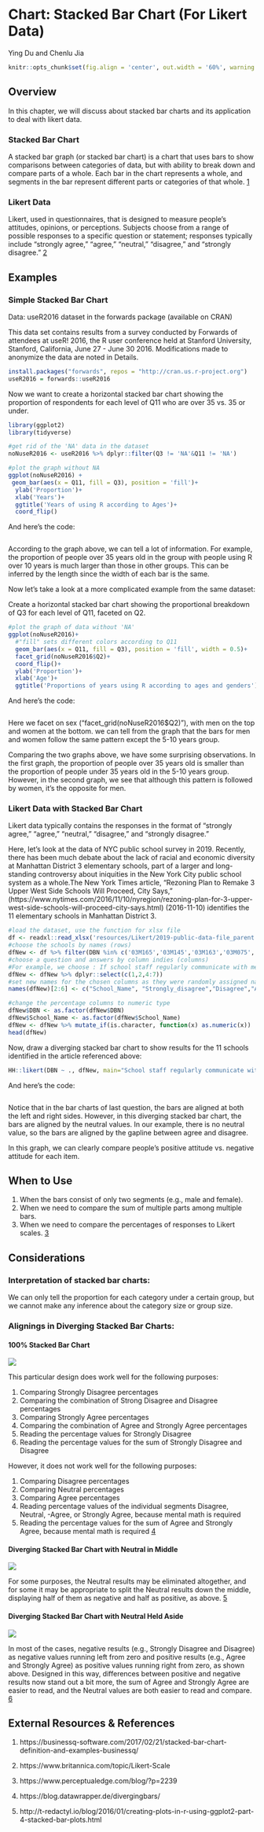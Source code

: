 # Chart: Stacked Bar Chart (For Likert Data)

Ying Du and Chenlu Jia

```r
knitr::opts_chunk$set(fig.align = 'center', out.width = '60%', warning = FALSE, message = FALSE)
```

## Overview

In this chapter, we will discuss about stacked bar charts and its application to deal with likert data.


### Stacked Bar Chart

A stacked bar graph (or stacked bar chart)  is a chart that uses bars to show comparisons between categories of data, but with ability to break down and compare parts of a whole. Each bar in the chart represents a whole, and segments in the bar represent different parts or categories of that whole. [1](https://businessq-software.com/2017/02/21/stacked-bar-chart-definition-and-examples-businessq/)


### Likert Data

Likert, used in questionnaires, that is designed to measure people’s attitudes, opinions, or perceptions. Subjects choose from a range of possible responses to a specific question or statement; responses typically include “strongly agree,” “agree,” “neutral,” “disagree,” and “strongly disagree.” [2](https://www.britannica.com/topic/Likert-Scale)



## Examples

### Simple Stacked Bar Chart

Data: useR2016 dataset in the forwards package (available on CRAN)

This data set contains results from a survey conducted by Forwards of attendees at useR! 2016, the R user conference held at Stanford University, Stanford, California, June 27 - June 30 2016. Modifications made to anonymize the data are noted in Details.

```r
install.packages("forwards", repos = "http://cran.us.r-project.org")
useR2016 = forwards::useR2016
```


Now we want to create a horizontal stacked bar chart showing the proportion of respondents for each level of Q11 who are over 35 vs. 35 or under.

```r
library(ggplot2)
library(tidyverse)

#get rid of the 'NA' data in the dataset
noNuseR2016 <- useR2016 %>% dplyr::filter(Q3 != 'NA'&Q11 != 'NA')

#plot the graph without NA
ggplot(noNuseR2016) + 
 geom_bar(aes(x = Q11, fill = Q3), position = 'fill')+
  ylab('Proportion')+
  xlab('Years')+
  ggtitle('Years of using R according to Ages')+
  coord_flip()
```

And here's the code:
```r
```


According to the graph above, we can tell a lot of information. For example, the proportion of people over 35 years old in the group with people using R over 10 years is much larger than those in other groups. This can be inferred by the length since the width of each bar is the same.



Now let's take a look at a more complicated example from the same dataset:

Create a horizontal stacked bar chart showing the proportional breakdown of Q3 for each level of Q11, faceted on Q2.

```r
#plot the graph of data without 'NA'
ggplot(noNuseR2016)+
  #"fill" sets different colors according to Q11
  geom_bar(aes(x = Q11, fill = Q3), position = 'fill', width = 0.5)+
  facet_grid(noNuseR2016$Q2)+
  coord_flip()+
  ylab('Proportion')+
  xlab('Age')+
  ggtitle('Proportions of years using R according to ages and genders')
```
And here's the code:
```r
```
Here we facet on sex ("facet_grid(noNuseR2016$Q2)"), with men on the top and women at the bottom. we can tell from the graph that the bars for men and women follow the same pattern except the 5-10 years group.

Comparing the two graphs above, we have some surprising observations. In the first graph, the proportion of people over 35 years old is smaller than the proportion of people under 35 years old in the 5-10 years group. However, in the second graph, we see that although this pattern is followed by women, it's the opposite for men.


### Likert Data with Stacked Bar Chart
Likert data typically contains the responses in the format of “strongly agree,” “agree,” “neutral,” “disagree,” and “strongly disagree.”


Here, let's look at the data of NYC public school survey in 2019. Recently, there has been much debate about the lack of racial and economic diversity at Manhattan District 3 elementary schools, part of a larger and long-standing controversy about iniquities in the New York City public school system as a whole.The New York Times article, “Rezoning Plan to Remake 3 Upper West Side Schools Will Proceed, City Says,” (https://www.nytimes.com/2016/11/10/nyregion/rezoning-plan-for-3-upper-west-side-schools-will-proceed-city-says.html) (2016-11-10) identifies the 11 elementary schools in Manhattan District 3.
```r
#load the dataset, use the function for xlsx file
df <- readxl::read_xlsx('resources/Likert/2019-public-data-file_parent.xlsx', sheet=2)
#choose the schools by names (rows)
dfNew <- df %>% filter(DBN %in% c('03M165','03M145','03M163','03M075','03M084','03M166','03M009','03M087','03M452','03M199','03M191'))
#choose a question and answers by column indies (columns)
#For example, we choose : If school staff regularly communicate with me about how I can help my child learn.
dfNew <- dfNew %>% dplyr::select(c(1,2,4:7))
#set new names for the chosen columns as they were randomly assigned names #before. Here we use the likert levels as column names.
names(dfNew)[2:6] <- c("School_Name", "Strongly_disagree","Disagree","Agree","Strongly_agree")

#change the percentage columns to numeric type
dfNew$DBN <- as.factor(dfNew$DBN)
dfNew$School_Name <- as.factor(dfNew$School_Name)
dfNew <- dfNew %>% mutate_if(is.character, function(x) as.numeric(x))
head(dfNew)
```

Now, draw a diverging stacked bar chart to show results for the 11 schools identified in the article referenced above:
```r
HH::likert(DBN ~ ., dfNew, main="School staff regularly communicate with me about \nhow I can help my child learn.")
```

And here's the code:
```r
```

Notice that in the bar charts of last question, the bars are aligned at both the left and right sides. However, in this diverging stacked bar chart, the bars are aligned by the neutral values. In our example, there is no neutral value, so the bars are aligned by the gapline between agree and disagree. 

In this graph, we can clearly compare people's positive attitude vs. negative attitude for each item. 


## When to Use

1. When the bars consist of only two segments (e.g., male and female).
2. When we need to compare the sum of multiple parts among multiple bars.
3. When we need to compare the percentages of responses to Likert scales.
[3](https://www.perceptualedge.com/blog/?p=2239)



## Considerations

### Interpretation of stacked bar charts:
  We can only tell the proportion for each category under a certain group, but we cannot make any inference about the category size or group size.
  
### Alignings in Diverging Stacked Bar Charts:

#### 100% Stacked Bar Chart
  ![](resources/Likert/100%.png)

This particular design does work well for the following purposes:

1. Comparing Strongly Disagree percentages
2. Comparing the combination of Strong Disagree and Disagree percentages
3. Comparing Strongly Agree percentages
4. Comparing the combination of Agree and Strongly Agree percentages
5. Reading the percentage values for Strongly Disagree
6. Reading the percentage values for the sum of Strongly Disagree and   Disagree

However, it does not work well for the following purposes:

1. Comparing Disagree percentages
2. Comparing Neutral percentages
3. Comparing Agree percentages
4. Reading percentage values of the individual segments Disagree, Neutral, -Agree, or Strongly Agree, because mental math is required
5. Reading the percentage values for the sum of Agree and Strongly Agree, because mental math is required [4](https://www.perceptualedge.com/blog/?p=2239)

#### Diverging Stacked Bar Chart with Neutral in Middle
![](resources/Likert/neutral.png)

For some purposes, the Neutral results may be eliminated altogether, and for some it may be appropriate to split the Neutral results down the middle, displaying half of them as negative and half as positive, as above. [5](https://www.perceptualedge.com/blog/?p=2239)

#### Diverging Stacked Bar Chart with Neutral Held Aside
![](resources/Likert/no_neutral.png)

In most of the cases, negative results (e.g., Strongly Disagree and Disagree) as negative values running left from zero and positive results (e.g., Agree and Strongly Agree) as positive values running right from zero, as shown above.
Designed in this way, differences between positive and negative results now stand out a bit more, the sum of Agree and Strongly Agree are easier to read, and the Neutral values are both easier to read and compare. [6](https://www.perceptualedge.com/blog/?p=2239)



## External Resources & References

1. https://businessq-software.com/2017/02/21/stacked-bar-chart-definition-and-examples-businessq/

2. https://www.britannica.com/topic/Likert-Scale

3. https://www.perceptualedge.com/blog/?p=2239

4. https://blog.datawrapper.de/divergingbars/

5. http://t-redactyl.io/blog/2016/01/creating-plots-in-r-using-ggplot2-part-4-stacked-bar-plots.html
